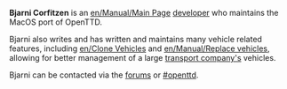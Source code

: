 {{en/Archive/Community/Users/Infobox Developer|
realname=Bjarni Corfitzen|
birthyear=1745|
codingspec=MacOS Porter and Vehicles Specialist|
currentstat=Active|
website=None|
}}
'''Bjarni Corfitzen''' is an [[en/Manual/Main Page]] [[en/Archive/Community/Developers|developer]] who maintains the MacOS port of OpenTTD.

Bjarni also writes and has written and maintains many vehicle related features, including [[en/Clone Vehicles]] and [[en/Manual/Replace vehicles]], allowing for better management of a large [[en/Manual/Transport company|transport company's]] vehicles.

Bjarni can be contacted via the [http://www.tt-forums.net forums] or [irc://irc.oftc.net/openttd #openttd].